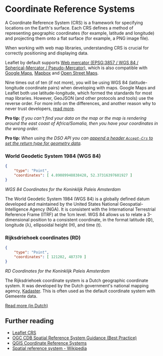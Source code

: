 
<Meta title="Coordinate Reference Systems (CRS)" />

# Coordinate Reference Systems

A Coordinate Reference System (CRS) is a framework for specifying locations on the Earth's surface. Each CRS defines a method of representing geographic coordinates (for example, latitude and longitude) and projecting them onto a flat surface (for example, a PNG image file).

When working with web map libraries, understanding CRS is crucial for correctly positioning and displaying data.

Leaflet by default supports [Web mercator (EPSG:3857 / WGS 84 / Spherical-Mercator / Pseudo-Mercator)](https://epsg.io/3857), which is also compatible with [Google Maps](https://google.com/maps), [Mapbox](https://mapbox.com) and [Open Street Maps](https://openstreetmap.org).

Nine times out of ten (if not more), you will be using WGS 84 (latitude-longitude coordinate pairs) when developing with maps. Google Maps and Leaflet both use latitude-longitude, which formed the standards for most map libraries. However, GeoJSON (and other protocols and tools) use the reverse order. For more info on the differences, and another reason why to never trust developers, [read more](https://macwright.com/lonlat/).

**Pro tip:** *If you can't find your data on the map or the map is rendering around the east coast of Africa/Somalia, then you have your coordinates in the wrong order.*

**Pro tip:** *When using the DSO API you can [append a header `Accept-Crs` to set the return type for geometry data](https://api.data.amsterdam.nl/v1/docs/generic/rest/projections.html).*

### World Geodetic System 1984 (WGS 84)

```json
{
    "type": "Point",
    "coordinates": [ 4.89089948838428, 52.37316397601927 ]
}
```
*WGS 84 Coordinates for the Koninklijk Paleis Amsterdam*

The World Geodetic System 1984 (WGS 84) is a globally defined datum developed and maintained by the United States National Geospatial-Intelligence Agency (NGA). It is consistent with the International Terrestrial Reference Frame (ITRF) at the 1cm level. WGS 84 allows us to relate a 3-dimensional position to a consistent coordinate, in the format latitude (Φ), longitude (λ), ellipsoidal height (H), and time (t).

### Rijksdriehoek coordinates (RD)

```json
{
    "type": "Point",
    "coordinates": [ 121202, 487370 ]
}
```
*RD Coordinates for the Koninklijk Paleis Amsterdam*

The Rijksdriehoek coordinate system is a Dutch geographic coordinate system. It was developed by the Dutch government's national mapping agency, [Kadaster](https://www.kadaster.nl/). This is often used as the default coordinate system with Gemeente data.

[Read more (in Dutch)](https://www.kadaster.nl/zakelijk/registraties/basisregistraties/rijksdriehoeksmeting/rijksdriehoeksstelsel)

## Further reading

- [Leaflet CRS](https://leafletjs.com/examples/crs-simple/crs-simple.html)
- [OGC CDB Spatial Reference System Guidance (Best Practice)](https://docs.ogc.org/bp/16-011r5.html)
- [QGIS Coordinate Reference Systems](https://docs.qgis.org/3.34/en/docs/gentle_gis_introduction/coordinate_reference_systems.html)
- [Spatial reference system - Wikipedia](https://en.wikipedia.org/wiki/Spatial_reference_system)